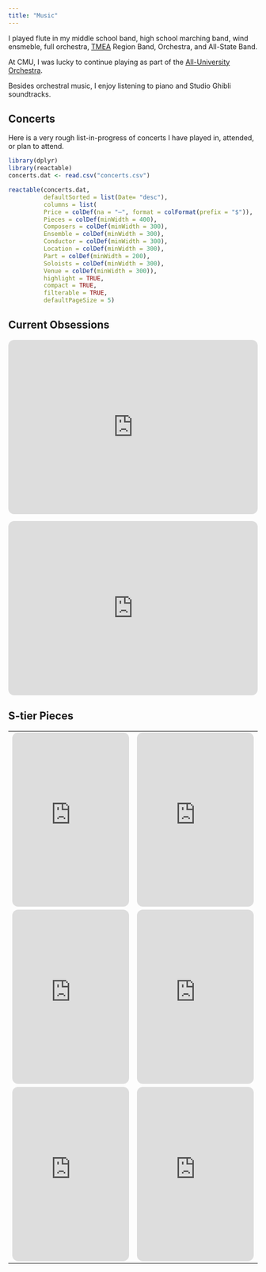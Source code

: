 ```yaml
---
title: "Music"
---
```


I played flute in my middle school band, high school marching band, wind ensmeble, full orchestra, <a href=https://www.tmea.org/band/>TMEA</a> Region Band, Orchestra, and All-State Band. 

At CMU, I was lucky to continue playing as part of the <a href=http://alluniversityorchestra.org/>All-University Orchestra</a>. 

Besides orchestral music, I enjoy listening to piano and Studio Ghibli soundtracks. 

## Concerts 

Here is a very rough list-in-progress of concerts I have played in, attended, or plan to attend. 
```r
library(dplyr)
library(reactable)
concerts.dat <- read.csv("concerts.csv") 

reactable(concerts.dat, 
          defaultSorted = list(Date= "desc"), 
          columns = list(
          Price = colDef(na = "–", format = colFormat(prefix = "$")), 
          Pieces = colDef(minWidth = 400), 
          Composers = colDef(minWidth = 300), 
          Ensemble = colDef(minWidth = 300), 
          Conductor = colDef(minWidth = 300), 
          Location = colDef(minWidth = 300), 
          Part = colDef(minWidth = 200), 
          Soloists = colDef(minWidth = 300), 
          Venue = colDef(minWidth = 300)), 
          highlight = TRUE, 
          compact = TRUE, 
          filterable = TRUE, 
          defaultPageSize = 5)
```


## Current Obsessions 

<div>
  <iframe style="border-radius:12px" src="https://open.spotify.com/embed/album/3XOFx2A5iGm3L99jxWPexS?utm_source=generator" width="100%" height="352" frameBorder="0" allowfullscreen="" allow="autoplay; clipboard-write; encrypted-media; fullscreen; picture-in-picture" loading="lazy"></iframe>
</div>

<iframe style="border-radius:12px" src="https://open.spotify.com/embed/album/1AMFO2rMwxrPIYT4ZX4mlB?utm_source=generator" width="100%" height="352" frameBorder="0" allowfullscreen="" allow="autoplay; clipboard-write; encrypted-media; fullscreen; picture-in-picture" loading="lazy"></iframe>

## S-tier Pieces 

<table style="width: 100%;">
  <tr>
    <td>
      <iframe style="border-radius:12px" src="https://open.spotify.com/embed/track/0NwyxchEawg8eL8EO2A1DZ?utm_source=generator" width="100%" height="352" frameBorder="0" allowfullscreen="" allow="autoplay; clipboard-write; encrypted-media; fullscreen; picture-in-picture" loading="lazy"></iframe>
    </td>
    <td>
      <iframe style="border-radius:12px" src="https://open.spotify.com/embed/album/0v3T6fPnrptRXOrd854hIl?utm_source=generator" width="100%" height="352" frameBorder="0" allowfullscreen="" allow="autoplay; clipboard-write; encrypted-media; fullscreen; picture-in-picture" loading="lazy"></iframe>
    </td>
  </tr>
  <tr>
    <td>
      <iframe style="border-radius:12px" src="https://open.spotify.com/embed/album/1ROWEd9Ni60Rcf3KC9w51h?utm_source=generator" width="100%" height="352" frameBorder="0" allowfullscreen="" allow="autoplay; clipboard-write; encrypted-media; fullscreen; picture-in-picture" loading="lazy"></iframe>
    </td>
    <td>
      <iframe style="border-radius:12px" src="https://open.spotify.com/embed/album/13tToAeuqyGGdSm0XfWg7V?utm_source=generator" width="100%" height="352" frameBorder="0" allowfullscreen="" allow="autoplay; clipboard-write; encrypted-media; fullscreen; picture-in-picture" loading="lazy"></iframe>
    </td>
  </tr>
  <tr>
    <td>
      <iframe style="border-radius:12px" src="https://open.spotify.com/embed/album/6dbXY2pTfsTukuZ1nTGBsd?utm_source=generator" width="100%" height="352" frameBorder="0" allowfullscreen="" allow="autoplay; clipboard-write; encrypted-media; fullscreen; picture-in-picture" loading="lazy"></iframe>
    </td>
    <td>
      <iframe style="border-radius:12px" src="https://open.spotify.com/embed/track/6Sy5Gvd6rn4So7B3glaWhM?utm_source=generator" width="100%" height="352" frameBorder="0" allowfullscreen="" allow="autoplay; clipboard-write; encrypted-media; fullscreen; picture-in-picture" loading="lazy"></iframe>
    </td>
  </tr>
</table>




